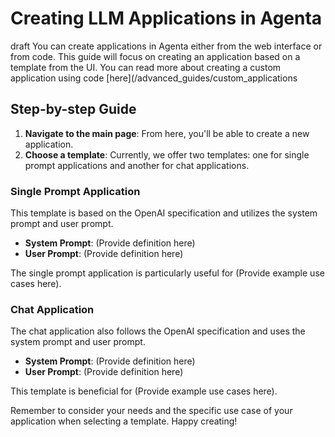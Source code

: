 # Creating LLM Applications in Agenta
draft
<Note>You can create applications in Agenta either from the web interface or from code. This guide will focus on creating an application based on a template from the UI. You can read more about creating a custom application using code [here](/advanced_guides/custom_applications</Note>

## Step-by-step Guide

1. **Navigate to the main page**: From here, you'll be able to create a new application.
2. **Choose a template**: Currently, we offer two templates: one for single prompt applications and another for chat applications.

### Single Prompt Application

This template is based on the OpenAI specification and utilizes the system prompt and user prompt.

- **System Prompt**: (Provide definition here)
- **User Prompt**: (Provide definition here)

The single prompt application is particularly useful for (Provide example use cases here).

### Chat Application

The chat application also follows the OpenAI specification and uses the system prompt and user prompt.

- **System Prompt**: (Provide definition here)
- **User Prompt**: (Provide definition here)

This template is beneficial for (Provide example use cases here).

Remember to consider your needs and the specific use case of your application when selecting a template. Happy creating!